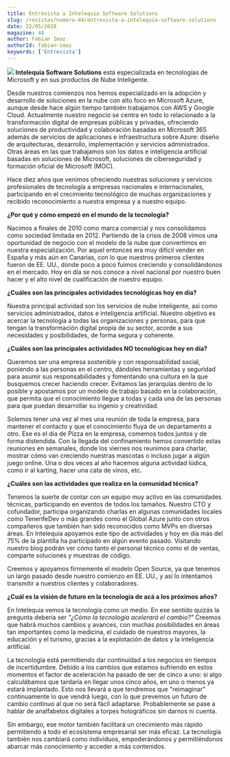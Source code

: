 ```yaml
---
title: Entrevista a Intelequia Software Solutions
slug: /revistas/numero-44/entrevista-a-intelequia-software-solutions
date: 22/05/2020
magazine: 44
author: Fabian Imaz
authorId: fabian-imaz
keywords: ['Entrevista']
---
```






**​![](/../images/partners/intelequia.png#partner) Intelequia Software Solutions** está especializada en tecnologías de Microsoft y en sus productos de Nube Inteligente.

Desde nuestros comienzos nos hemos especializado en la adopción y desarrollo de soluciones en la nube con alto foco en Microsoft Azure, aunque desde hace algún tiempo también trabajamos con AWS y Google Cloud. Actualmente nuestro negocio se centra en todo lo relacionado a la transformación digital de empresas públicas y privadas, ofreciendo soluciones de productividad y colaboración basadas en Microsoft 365 además de servicios de aplicaciones e infraestructura sobre Azure: diseño de arquitecturas, desarrollo, implementación y servicios administrados. Otras áreas en las que trabajamos son los datos e inteligencia artificial basadas en soluciones de Microsoft, soluciones de ciberseguridad y formación oficial de Microsoft (MOC).

Hace diez años que venimos ofreciendo nuestras soluciones y servicios profesionales de tecnología a empresas nacionales e internacionales, participando en el crecimiento tecnológico de muchas organizaciones y recibido reconocimiento a nuestra empresa y a nuestro equipo.

**¿Por qué y cómo empezó en el mundo de la tecnología?**

Nacimos a finales de 2010 como marca comercial y nos consolidamos como sociedad limitada en 2012. Partiendo de la crisis de 2008 vimos una oportunidad de negocio con el modelo de la nube que convertimos en nuestra especialización. Por aquel entonces era muy difícil vender en España y más aún en Canarias, con lo que nuestros primeros clientes fueron de EE. UU., donde poco a poco fuimos creciendo y consolidándonos en el mercado. Hoy en día se nos conoce a nivel nacional por nuestro buen hacer y el alto nivel de cualificación de nuestro equipo.

**¿Cuáles son las principales actividades tecnológicas hoy en día?**

Nuestra principal actividad son los servicios de nube inteligente, así como servicios administrados, datos e inteligencia artificial. Nuestro objetivo es acercar la tecnología a todas las organizaciones y personas, para que tengan la transformación digital propia de su sector, acorde a sus necesidades y posibilidades, de forma segura y coherente.

**¿Cuáles son las principales actividades NO tecnológicas hoy en día?**

Queremos ser una empresa sostenible y con responsabilidad social, poniendo a las personas en el centro, dándoles herramientas y seguridad para asumir sus responsabilidades y fomentando una cultura en la que busquemos crecer haciendo crecer. Evitamos las jerarquías dentro de lo posible y apostamos por un modelo de trabajo basado en la colaboración, que permita que el conocimiento llegue a todas y cada una de las personas para que puedan desarrollar su ingenio y creatividad.

Solemos tener una vez al mes una reunión de toda la empresa, para mantener el contacto y que el conocimiento fluya de un departamento a otro. Ese es el día de Pizza en la empresa, comemos todos juntos y de forma distendida. Con la llegada del confinamiento hemos convertido estas reuniones en semanales, donde los viernes nos reunimos para charlar, mostrar cómo van creciendo nuestras mascotas o incluso jugar a algún juego online. Una o dos veces al año hacemos alguna actividad lúdica, como ir al karting, hacer una cata de vinos, etc.

**¿Cuáles son las actividades que realiza en la comunidad técnica?**

Tenemos la suerte de contar con un equipo muy activo en las comunidades técnicas, participando en eventos de todos los tamaños. Nuestro CTO y cofundador, participa organizando charlas en algunas comunidades locales como TenerifeDev o más grandes como el Global Azure junto con otros compañeros que también han sido reconocidos como MVPs en diversas áreas. En Intelequia apoyamos este tipo de actividades y hoy en día más del 75% de la plantilla ha participado en algún evento pasado. Visitando nuestro blog podrán ver cómo tanto el personal técnico como el de ventas, comparte soluciones y muestras de código.

Creemos y apoyamos firmemente el modelo Open Source, ya que tenemos un largo pasado desde nuestro comienzo en EE. UU., y así lo intentamos transmitir a nuestros clientes y colaboradores.

**¿Cuál es la visión de futuro en la tecnología de acá a los próximos años?**

En Intelequia vemos la tecnología como un medio. En ese sentido quizás la pregunta debería ser *"¿Cómo la tecnología acelerará el cambio?"* Creemos que habrá muchos cambios y avances, con muchas posibilidades en áreas tan importantes como la medicina, el cuidado de nuestros mayores, la educación y el turismo, gracias a la explotación de datos y la inteligencia artificial.

La tecnología está permitiendo dar continuidad a los negocios en tiempos de incertidumbre. Debido a los cambios que estamos sufriendo en estos momentos el factor de aceleración ha pasado de ser de cinco a uno: si algo calculábamos que tardaría en llegar unos cinco años, en uno o menos ya estará implantado. Esto nos llevará a que tendremos que "reimaginar" continuamente lo que vendrá luego, con lo que prevemos un futuro de cambio continuo al que no será fácil adaptarse. Probablemente se pase a hablar de analfabetos digitales a torpes holográficos sin darnos ni cuenta.

Sin embargo, ese motor también facilitará un crecimiento más rápido permitiendo a todo el ecosistema empresarial ser más eficaz. La tecnología también nos cambiará como individuos, empoderándonos y permitiéndonos abarcar más conocimiento y acceder a más contenidos.